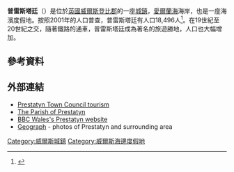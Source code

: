 '''普雷斯塔廷'''（{{lang-en|Prestatyn}}）是位於[[英國|英國]][[威爾斯|威爾斯]][[登比郡|登比郡]]的一座[[城鎮|城鎮]]，[[愛爾蘭海|愛爾蘭海]]海岸，也是一座海濱度假地。按照2001年的人口普查，普雷斯塔廷有人口18,496人<ref name=2001Census>{{citation|url=http://neighbourhood.statistics.gov.uk/dissemination/LeadTableView.do?a=3&b=801637&c=prestatyn&d=16&e=15&g=414114&i=1001x1003x1004&m=0&r=1&s=1213956134330&enc=1&dsFamilyId=779|title=2001 Census: Prestatyn|publisher=Office for National Statistics|accessdate=20 June 2008|archive-date=2016-04-17|archive-url=https://web.archive.org/web/20160417120054/http://neighbourhood.statistics.gov.uk/dissemination/LeadTableView.do?a=3&b=801637&c=prestatyn&d=16&e=15&g=414114&i=1001x1003x1004&m=0&r=1&s=1213956134330&enc=1&dsFamilyId=779|dead-url=no}}</ref>。在19世紀至20世紀之交，隨著鐵路的通車，普雷斯塔廷成為著名的旅遊勝地，人口也大幅增加。
==參考資料==
{{reflist}}
==外部連結==
{{Commons category|Prestatyn}}
*[http://www.visitprestatyn.com/ Prestatyn Town Council tourism] {{Wayback|url=http://www.visitprestatyn.com/ |date=20210225231114 }}
*[https://web.archive.org/web/20170705150710/http://www.parishofprestatyn.org.uk/ The Parish of Prestatyn]
*[http://www.bbc.co.uk/wales/northeast/sites/prestatyn/ BBC Wales's Prestatyn website] {{Wayback|url=http://www.bbc.co.uk/wales/northeast/sites/prestatyn/ |date=20120111160953 }}
*[http://www.geograph.org.uk/search.php?i=3481526 Geograph] - photos of Prestatyn and surrounding area
[[Category:威爾斯城鎮|Category:威爾斯城鎮]]
[[Category:威爾斯海邊度假地|Category:威爾斯海邊度假地]]